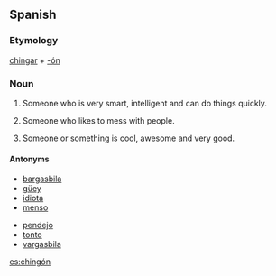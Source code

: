 ==Spanish==

===Etymology===
[[chingar]] + [[-ón]]

===Noun===
{{es-noun-mf|masculine plural=chingones|feminine=chingona}}

# {{Mexico|colloquial|lang=es}} Someone who is very smart, intelligent and can do things quickly.
# {{Mexico|colloquial|lang=es}}{{vulgar|lang=es}}Someone who likes to mess with people.
# {{Mexico|colloquial|lang=es}} Someone or something is cool, awesome and very good.

====Antonyms====
{{top2}}
*[[bargasbila]]
*[[güey]]
*[[idiota]]
*[[menso]]
{{mid2}}
*[[pendejo]]
*[[tonto]]
*[[vargasbila]]
{{bottom2}}

[[es:chingón]]